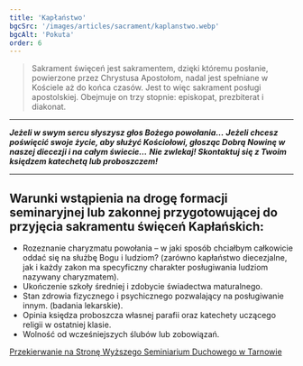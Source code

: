 ```yaml
---
title: 'Kapłaństwo'
bgcSrc: '/images/articles/sacrament/kaplanstwo.webp'
bgcAlt: 'Pokuta'
order: 6
---
```


> Sakrament święceń jest sakramentem, dzięki któremu posłanie, powierzone przez Chrystusa Apostołom, nadal jest spełniane w Kościele aż do końca czasów. Jest to więc sakrament posługi apostolskiej. Obejmuje on trzy stopnie: episkopat, prezbiterat i diakonat.

---

**_Jeżeli w swym sercu słyszysz głos Bożego powołania…_**
**_Jeżeli chcesz poświęcić swoje życie, aby służyć Kościołowi, głosząc Dobrą Nowinę w naszej diecezji i na całym świecie…_**
**_Nie zwlekaj! Skontaktuj się z Twoim księdzem katechetą lub proboszczem!_**

---

## Warunki wstąpienia na drogę formacji seminaryjnej lub zakonnej przygotowującej do przyjęcia sakramentu święceń Kapłańskich:

- Rozeznanie charyzmatu powołania – w jaki sposób chciałbym całkowicie oddać się na służbę Bogu i ludziom? (zarówno kapłaństwo diecezjalne, jak i każdy zakon ma specyficzny charakter posługiwania ludziom nazywany charyzmatem).
- Ukończenie szkoły średniej i zdobycie świadectwa maturalnego.
- Stan zdrowia fizycznego i psychicznego pozwalający na posługiwanie innym. (badania lekarskie).
- Opinia księdza proboszcza własnej parafii oraz katechety uczącego religii w ostatniej klasie.
- Wolność od wcześniejszych ślubów lub zobowiązań.

[Przekierwanie na Stronę Wyższego Seminiarium Duchowego w Tarnowie](https://www.wsd.tarnow.pl/)
